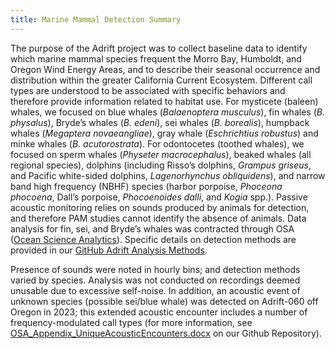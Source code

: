 ```yaml
---
title: Marine Mammal Detection Summary 
---
```


The purpose of the Adrift project was to collect baseline data to identify which marine mammal species frequent the Morro Bay, Humboldt, and Oregon Wind Energy Areas, and to describe their seasonal occurrence and distribution within the greater California Current Ecosystem. Different call types are understood to be associated with specific behaviors and therefore provide information related to habitat use. For mysticete (baleen) whales, we focused on blue whales (*Balaenoptera musculus*), fin whales (*B. physalus*), Bryde’s whales (*B. edeni*), sei whales (*B. borealis*), humpback whales (*Megaptera novaeangliae*), gray whale (*Eschrichtius robustus*) and minke whales (*B. acutorostrata*). For odontocetes (toothed whales), we focused on sperm whales (*Physeter macrocephalus*), beaked whales (all regional species), dolphins (including Risso’s dolphins, *Grampus griseus*, and Pacific white-sided dolphins, *Lagenorhynchus obliquidens*), and narrow band high frequency (NBHF) species (harbor porpoise, *Phoceona phocoena*, Dall’s porpoise, *Phocoenoides dalli*, and *Kogia* spp.). Passive acoustic monitoring relies on sounds produced by animals for detection, and therefore PAM studies cannot identify the absence of animals. Data analysis for fin, sei, and Bryde’s whales was contracted through OSA ([Ocean Science Analytics](https://www.oceanscienceanalytics.com/)). Specific details on detection methods are provided in our [GitHub Adrift Analysis Methods](https://sael-swfsc.github.io/adrift-analysis-methods/).

Presence of sounds were noted in hourly bins; and detection methods varied by species. Analysis was not conducted on recordings deemed unusable due to excessive self-noise. In addition, an acoustic event of unknown species (possible sei/blue whale) was detected on Adrift-060 off Oregon in 2023; this extended acoustic encounter includes a number of frequency-modulated call types (for more information, see [OSA_Appendix_UniqueAcousticEncounters.docx](https://github.com/SAEL-SWFSC/Adrift/blob/main/supplement/OSA_Appendix_UniqueAcousticEncounters.docx) on our Github Repository). 


